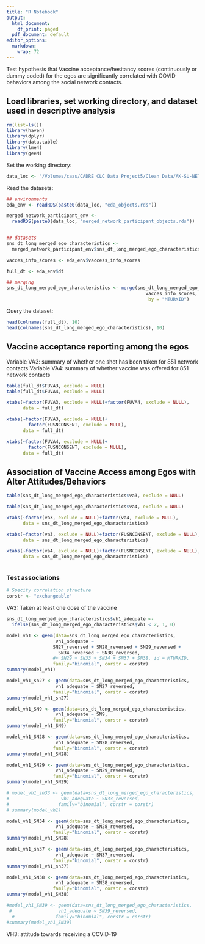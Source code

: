 ```yaml
---
title: "R Notebook"
output:
  html_document:
    df_print: paged
  pdf_document: default
editor_options: 
  markdown: 
    wrap: 72
---
```


Test hypothesis that Vaccine acceptance/hesitancy scores (continuously or dummy coded) for the egos are significantly correlated with 
COVID behaviors among the social network contacts. 

## Load libraries, set working directory, and dataset used in descriptive analysis

```r
rm(list=ls())
library(haven)
library(dplyr)
library(data.table)
library(lme4)
library(geeM)
```

Set the working directory:

```r
data_loc <- "/Volumes/caas/CADRE CLC Data Project5/Clean Data/AK-SU-NETWORKS-ROUT/"
```

Read the datasets:

```r

## environments
eda_env <- readRDS(paste0(data_loc, "eda_objects.rds"))

merged_network_participant_env <- 
  readRDS(paste0(data_loc, "merged_network_participant_objects.rds"))


## datasets
sns_dt_long_merged_ego_characteristics <- 
  merged_network_participant_env$sns_dt_long_merged_ego_characteristics

vacces_info_scores <- eda_env$vaccess_info_scores

full_dt <- eda_env$dt

## merging
sns_dt_long_merged_ego_characteristics <- merge(sns_dt_long_merged_ego_characteristics,
                                                   vacces_info_scores,
                                                    by = "MTURKID")
```

Query the dataset:

```r
head(colnames(full_dt), 10)
head(colnames(sns_dt_long_merged_ego_characteristics), 10)
```

## Vaccine acceptance reporting among the egos

Variable VA3: summary of whether one shot has been taken for 851 network contacts
Variable VA4: summary of whether vaccine was offered for 851 network contacts

```r
table(full_dt$FUVA3, exclude = NULL)
table(full_dt$FUVA4, exclude = NULL)

xtabs(~factor(FUVA3, exclude = NULL)+factor(FUVA4, exclude = NULL), 
      data = full_dt)

xtabs(~factor(FUVA3, exclude = NULL)+
        factor(FUSNCONSENT, exclude = NULL), 
      data = full_dt)

xtabs(~factor(FUVA4, exclude = NULL)+
        factor(FUSNCONSENT, exclude = NULL), 
      data = full_dt)

```

## Association of Vaccine Access among Egos with Alter Attitudes/Behaviors

```r
table(sns_dt_long_merged_ego_characteristics$va3, exclude = NULL)

table(sns_dt_long_merged_ego_characteristics$va4, exclude = NULL)

xtabs(~factor(va3, exclude = NULL)+factor(va4, exclude = NULL), 
      data = sns_dt_long_merged_ego_characteristics)

xtabs(~factor(va3, exclude = NULL)+factor(FUSNCONSENT, exclude = NULL), 
      data = sns_dt_long_merged_ego_characteristics)

xtabs(~factor(va4, exclude = NULL)+factor(FUSNCONSENT, exclude = NULL), 
      data = sns_dt_long_merged_ego_characteristics)

```



```r

```

### Test associations

```r
# Specify correlation structure
corstr <- "exchangeable"
```

VA3: Taken at least one dose of the vaccine

```r
sns_dt_long_merged_ego_characteristics$vh1_adequate <- 
  ifelse(sns_dt_long_merged_ego_characteristics$vh1 < 2, 1, 0)

model_vh1 <- geem(data=sns_dt_long_merged_ego_characteristics, 
                  vh1_adequate ~ 
                 SN27_reversed + SN28_reversed + SN29_reversed +
                   SN34_reversed + SN38_reversed,
                 #+ SN29 + SN33 + SN34 + SN37 + SN38, id = MTURKID, 
                 family="binomial", corstr = corstr)
summary(model_vh1)

model_vh1_sn27 <- geem(data=sns_dt_long_merged_ego_characteristics, 
                  vh1_adequate ~ SN27_reversed,
                 family="binomial", corstr = corstr)
summary(model_vh1_sn27)

model_vh1_SN9 <- geem(data=sns_dt_long_merged_ego_characteristics, 
                  vh1_adequate ~ SN9,
                 family="binomial", corstr = corstr)
summary(model_vh1_SN9)

model_vh1_SN28 <- geem(data=sns_dt_long_merged_ego_characteristics, 
                  vh1_adequate ~ SN28_reversed,
                 family="binomial", corstr = corstr)
summary(model_vh1_SN28)

model_vh1_SN29 <- geem(data=sns_dt_long_merged_ego_characteristics, 
                  vh1_adequate ~ SN29_reversed,
                 family="binomial", corstr = corstr)
summary(model_vh1_SN29)

# model_vh1_sn33 <- geem(data=sns_dt_long_merged_ego_characteristics, 
#                   vh1_adequate ~ SN33_reversed,
#                  family="binomial", corstr = corstr)
# summary(model_vh1)

model_vh1_SN34 <- geem(data=sns_dt_long_merged_ego_characteristics, 
                  vh1_adequate ~ SN28_reversed,
                 family="binomial", corstr = corstr)
summary(model_vh1_SN28)

model_vh1_sn37 <- geem(data=sns_dt_long_merged_ego_characteristics, 
                  vh1_adequate ~ SN37_reversed,
                 family="binomial", corstr = corstr)
summary(model_vh1_sn37)

model_vh1_SN38 <- geem(data=sns_dt_long_merged_ego_characteristics, 
                  vh1_adequate ~ SN38_reversed,
                 family="binomial", corstr = corstr)
summary(model_vh1_SN38)

#model_vh1_SN39 <- geem(data=sns_dt_long_merged_ego_characteristics, 
 #                 vh1_adequate ~ SN39_reversed,
  #               family="binomial", corstr = corstr)
#summary(model_vh1_SN39)
```

VH3: attitude towards receiving a COVID-19 

